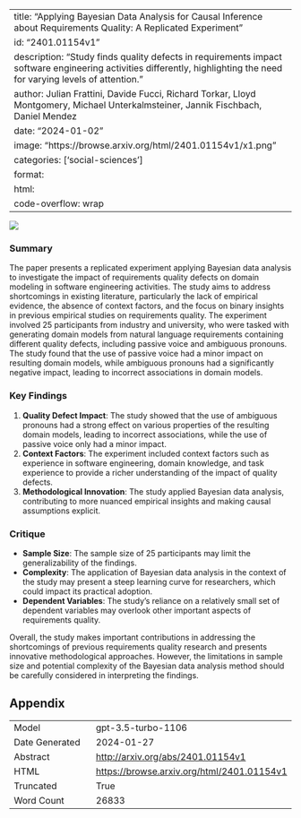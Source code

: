
---
title: "Applying Bayesian Data Analysis for Causal Inference about Requirements Quality: A Replicated Experiment"
id: "2401.01154v1"
description: "Study finds quality defects in requirements impact software engineering activities differently, highlighting the need for varying levels of attention."
author: Julian Frattini, Davide Fucci, Richard Torkar, Lloyd Montgomery, Michael Unterkalmsteiner, Jannik Fischbach, Daniel Mendez
date: "2024-01-02"
image: "https://browse.arxiv.org/html/2401.01154v1/x1.png"
categories: ['social-sciences']
format:
  html:
    code-overflow: wrap
---

![](https://browse.arxiv.org/html/2401.01154v1/x1.png)

### Summary
The paper presents a replicated experiment applying Bayesian data analysis to investigate the impact of requirements quality defects on domain modeling in software engineering activities. The study aims to address shortcomings in existing literature, particularly the lack of empirical evidence, the absence of context factors, and the focus on binary insights in previous empirical studies on requirements quality. The experiment involved 25 participants from industry and university, who were tasked with generating domain models from natural language requirements containing different quality defects, including passive voice and ambiguous pronouns. The study found that the use of passive voice had a minor impact on resulting domain models, while ambiguous pronouns had a significantly negative impact, leading to incorrect associations in domain models.

### Key Findings
1. **Quality Defect Impact**: The study showed that the use of ambiguous pronouns had a strong effect on various properties of the resulting domain models, leading to incorrect associations, while the use of passive voice only had a minor impact.
2. **Context Factors**: The experiment included context factors such as experience in software engineering, domain knowledge, and task experience to provide a richer understanding of the impact of quality defects.
3. **Methodological Innovation**: The study applied Bayesian data analysis, contributing to more nuanced empirical insights and making causal assumptions explicit.

### Critique
- **Sample Size**: The sample size of 25 participants may limit the generalizability of the findings.
- **Complexity**: The application of Bayesian data analysis in the context of the study may present a steep learning curve for researchers, which could impact its practical adoption.
- **Dependent Variables**: The study's reliance on a relatively small set of dependent variables may overlook other important aspects of requirements quality.

Overall, the study makes important contributions in addressing the shortcomings of previous requirements quality research and presents innovative methodological approaches. However, the limitations in sample size and potential complexity of the Bayesian data analysis method should be carefully considered in interpreting the findings.

## Appendix

|          |          |
|----------|----------|
| Model     | gpt-3.5-turbo-1106       |
| Date Generated     | 2024-01-27       |
| Abstract | [http://arxiv.org/abs/2401.01154v1](http://arxiv.org/abs/2401.01154v1)        |
| HTML     | [https://browse.arxiv.org/html/2401.01154v1](https://browse.arxiv.org/html/2401.01154v1)       |
| Truncated       | True       |
| Word Count       | 26833       |